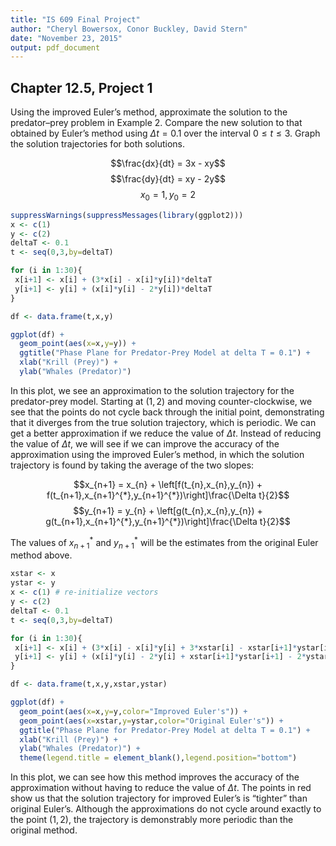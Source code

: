 ```yaml
---
title: "IS 609 Final Project"
author: "Cheryl Bowersox, Conor Buckley, David Stern"
date: "November 23, 2015"
output: pdf_document
---
```


Chapter 12.5, Project 1
-----------------------

Using the improved Euler’s method, approximate the solution to the predator–prey problem in Example 2. Compare the new solution to that obtained by Euler’s method using $\Delta t = 0.1$ over the interval $0 \leq t \leq 3$. Graph the solution trajectories for both solutions.

$$\frac{dx}{dt} = 3x - xy$$
$$\frac{dy}{dt} = xy - 2y$$
$$x_{0} = 1, y_{0}=2$$

```r
suppressWarnings(suppressMessages(library(ggplot2)))
x <- c(1)
y <- c(2)
deltaT <- 0.1
t <- seq(0,3,by=deltaT)

for (i in 1:30){
 x[i+1] <- x[i] + (3*x[i] - x[i]*y[i])*deltaT
 y[i+1] <- y[i] + (x[i]*y[i] - 2*y[i])*deltaT
}

df <- data.frame(t,x,y)

ggplot(df) + 
  geom_point(aes(x=x,y=y)) + 
  ggtitle("Phase Plane for Predator-Prey Model at delta T = 0.1") + 
  xlab("Krill (Prey)") + 
  ylab("Whales (Predator)")
```

In this plot, we see an approximation to the solution trajectory for the predator-prey model. Starting at $(1,2)$ and moving counter-clockwise, we see that the points do not cycle back through the initial point, demonstrating that it diverges from the true solution trajectory, which is periodic. We can get a better approximation if we reduce the value of $\Delta t$. Instead of reducing the value of $\Delta t$, we will see if we can improve the accuracy of the approximation using the improved Euler's method, in which the solution trajectory is found by taking the average of the two slopes: 

$$x_{n+1} = x_{n} + \left[f(t_{n},x_{n},y_{n}) + f(t_{n+1},x_{n+1}^{*},y_{n+1}^{*})\right]\frac{\Delta t}{2}$$
$$y_{n+1} = y_{n} + \left[g(t_{n},x_{n},y_{n}) + g(t_{n+1},x_{n+1}^{*},y_{n+1}^{*})\right]\frac{\Delta t}{2}$$

The values of $x_{n+1}^{*}$ and $y_{n+1}^{*}$ will be the estimates from the original Euler method above.

```r
xstar <- x 
ystar <- y
x <- c(1) # re-initialize vectors
y <- c(2)
deltaT <- 0.1
t <- seq(0,3,by=deltaT)

for (i in 1:30){
 x[i+1] <- x[i] + (3*x[i] - x[i]*y[i] + 3*xstar[i] - xstar[i+1]*ystar[i+1])*deltaT/2
 y[i+1] <- y[i] + (x[i]*y[i] - 2*y[i] + xstar[i+1]*ystar[i+1] - 2*ystar[i+1])*deltaT/2
}

df <- data.frame(t,x,y,xstar,ystar)

ggplot(df) + 
  geom_point(aes(x=x,y=y,color="Improved Euler's")) + 
  geom_point(aes(x=xstar,y=ystar,color="Original Euler's")) + 
  ggtitle("Phase Plane for Predator-Prey Model at delta T = 0.1") + 
  xlab("Krill (Prey)") + 
  ylab("Whales (Predator)") + 
  theme(legend.title = element_blank(),legend.position="bottom")
```

In this plot, we can see how this method improves the accuracy of the approximation without having to reduce the value of $\Delta t$. The points in red show us that the solution trajectory for improved Euler's is "tighter" than original Euler's. Although the approximations do not cycle around exactly to the point $(1,2)$, the trajectory is demonstrably more periodic than the original method.